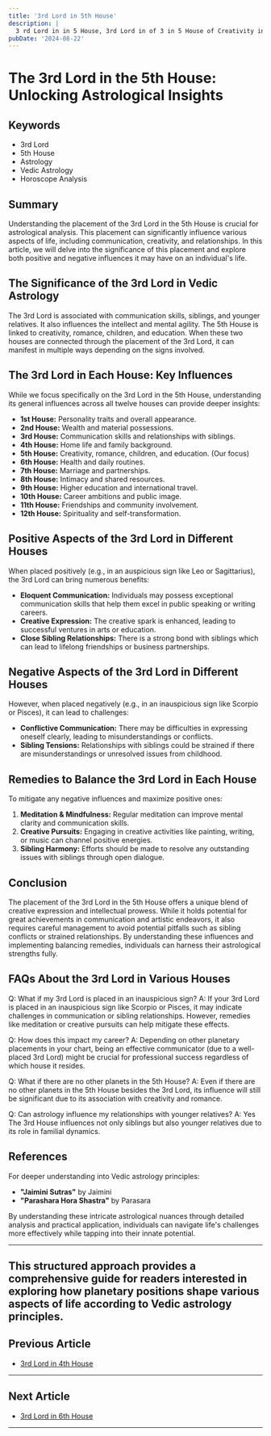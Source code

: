 ```yaml
---
title: '3rd Lord in 5th House'
description: |
  3 rd Lord in in 5 House, 3rd Lord in of 3 in 5 House of Creativity in Vedic astrology
pubDate: '2024-08-22'
---
```


# The 3rd Lord in the 5th House: Unlocking Astrological Insights

## Keywords
- 3rd Lord
- 5th House
- Astrology
- Vedic Astrology
- Horoscope Analysis

## Summary
Understanding the placement of the 3rd Lord in the 5th House is crucial for astrological analysis. This placement can significantly influence various aspects of life, including communication, creativity, and relationships. In this article, we will delve into the significance of this placement and explore both positive and negative influences it may have on an individual's life.

## The Significance of the 3rd Lord in Vedic Astrology
The 3rd Lord is associated with communication skills, siblings, and younger relatives. It also influences the intellect and mental agility. The 5th House is linked to creativity, romance, children, and education. When these two houses are connected through the placement of the 3rd Lord, it can manifest in multiple ways depending on the signs involved.

## The 3rd Lord in Each House: Key Influences
While we focus specifically on the 3rd Lord in the 5th House, understanding its general influences across all twelve houses can provide deeper insights:
- **1st House:** Personality traits and overall appearance.
- **2nd House:** Wealth and material possessions.
- **3rd House:** Communication skills and relationships with siblings.
- **4th House:** Home life and family background.
- **5th House:** Creativity, romance, children, and education. (Our focus)
- **6th House:** Health and daily routines.
- **7th House:** Marriage and partnerships.
- **8th House:** Intimacy and shared resources.
- **9th House:** Higher education and international travel.
- **10th House:** Career ambitions and public image.
- **11th House:** Friendships and community involvement.
- **12th House:** Spirituality and self-transformation.

## Positive Aspects of the 3rd Lord in Different Houses
When placed positively (e.g., in an auspicious sign like Leo or Sagittarius), the 3rd Lord can bring numerous benefits:
- **Eloquent Communication:** Individuals may possess exceptional communication skills that help them excel in public speaking or writing careers.
- **Creative Expression:** The creative spark is enhanced, leading to successful ventures in arts or education.
- **Close Sibling Relationships:** There is a strong bond with siblings which can lead to lifelong friendships or business partnerships.

## Negative Aspects of the 3rd Lord in Different Houses
However, when placed negatively (e.g., in an inauspicious sign like Scorpio or Pisces), it can lead to challenges:
- **Conflictive Communication:** There may be difficulties in expressing oneself clearly, leading to misunderstandings or conflicts.
- **Sibling Tensions:** Relationships with siblings could be strained if there are misunderstandings or unresolved issues from childhood.

## Remedies to Balance the 3rd Lord in Each House
To mitigate any negative influences and maximize positive ones:
1. **Meditation & Mindfulness:** Regular meditation can improve mental clarity and communication skills.
2. **Creative Pursuits:** Engaging in creative activities like painting, writing, or music can channel positive energies.
3. **Sibling Harmony:** Efforts should be made to resolve any outstanding issues with siblings through open dialogue.

## Conclusion
The placement of the 3rd Lord in the 5th House offers a unique blend of creative expression and intellectual prowess. While it holds potential for great achievements in communication and artistic endeavors, it also requires careful management to avoid potential pitfalls such as sibling conflicts or strained relationships. By understanding these influences and implementing balancing remedies, individuals can harness their astrological strengths fully.

## FAQs About the 3rd Lord in Various Houses
Q: What if my 3rd Lord is placed in an inauspicious sign?
A: If your 3rd Lord is placed in an inauspicious sign like Scorpio or Pisces, it may indicate challenges in communication or sibling relationships. However, remedies like meditation or creative pursuits can help mitigate these effects.

Q: How does this impact my career?
A: Depending on other planetary placements in your chart, being an effective communicator (due to a well-placed 3rd Lord) might be crucial for professional success regardless of which house it resides.

Q: What if there are no other planets in the 5th House?
A: Even if there are no other planets in the 5th House besides the 3rd Lord, its influence will still be significant due to its association with creativity and romance.

Q: Can astrology influence my relationships with younger relatives?
A: Yes The 3rd House influences not only siblings but also younger relatives due to its role in familial dynamics.

## References
For deeper understanding into Vedic astrology principles:
- **"Jaimini Sutras"** by Jaimini
- **"Parashara Hora Shastra"** by Parasara

By understanding these intricate astrological nuances through detailed analysis and practical application, individuals can navigate life's challenges more effectively while tapping into their innate potential.


---

This structured approach provides a comprehensive guide for readers interested in exploring how planetary positions shape various aspects of life according to Vedic astrology principles.
---

## Previous Article
- [3rd Lord in 4th House](/blogs-md/1003_3rd_Lord_in_all_Houses/100304_3rd_Lord_in_4th_House.md)

---

## Next Article
- [3rd Lord in 6th House](/blogs-md/1003_3rd_Lord_in_all_Houses/100306_3rd_Lord_in_6th_House.md)

---
